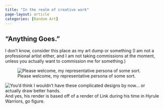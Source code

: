 ```yaml
---
title: "In the realm of creative work"
page-layout: article
categories: [Random Art]
---
```


## "Anything Goes."

I don't know, consider this place as my art dump or something (I am not a professional artist either, and I am not taking commissions at the moment, unless you actually want to commission me for something.)

![Please welcome, my representative persona of some sort.](images/SEEMS LEGIT Transparent.png)

![You'd think I wouldn't have these complicated designs by now... or actually draw better hands.](images/Aran Ward 2024.png)
And yes, his render is based off of a render of Link during his time in Hyrule Warriors, go figure.
